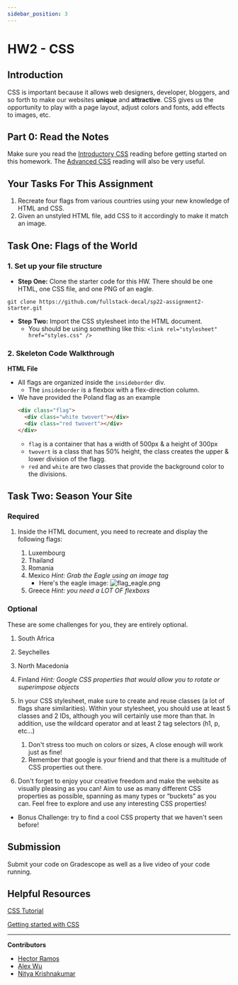 ```yaml
---
sidebar_position: 3
---
```


# HW2 - CSS

## Introduction

CSS is important because it allows web designers, developer, bloggers, and so
forth to make our websites **unique** and **attractive**. CSS gives us the
opportunity to play with a page layout, adjust colors and fonts, add effects to
images, etc.

## Part 0: Read the Notes

Make sure you read the [Introductory CSS](/docs/Lessons/Lesson3) reading before
getting started on this homework. The [Advanced CSS](/docs/Lessons/Lesson4)
reading will also be very useful.

## Your Tasks For This Assignment

1. Recreate four flags from various countries using your new knowledge of HTML
   and CSS.
2. Given an unstyled HTML file, add CSS to it accordingly to make it match an
   image.

## Task One: Flags of the World

### 1. Set up your file structure

- **Step One:** Clone the starter code for this HW. There should be one HTML,
  one CSS file, and one PNG of an eagle.

```shell
git clone https://github.com/fullstack-decal/sp22-assignment2-starter.git
```

- **Step Two:** Import the CSS stylesheet into the HTML document.
  - You should be using something like this:
    `<link rel="stylesheet" href="styles.css" />`

### 2. Skeleton Code Walkthrough

**HTML File**

- All flags are organized inside the `insideborder` div.
  - The `insideborder` is a flexbox with a flex-direction column.
- We have provided the Poland flag as an example
  ```html
  <div class="flag">
    <div class="white twovert"></div>
    <div class="red twovert"></div>
  </div>
  ```
  - `flag` is a container that has a width of 500px & a height of 300px
  - `twovert` is a class that has 50% height, the class creates the upper &
    lower division of the flagg.
  - `red` and `white` are two classes that provide the background color to the
    divisions.

## Task Two: Season Your Site

### Required

1. Inside the HTML document, you need to recreate and display the following
   flags:

   1. Luxembourg
   2. Thailand
   3. Romania
   4. Mexico _Hint: Grab the Eagle using an image tag_
      - Here's the eagle image:
        ![flag_eagle.png](../assets/Assignment2/Assignment2-1.png)
   5. Greece _Hint: you need a LOT OF flexboxs_

### Optional

These are some challenges for you, they are entirely optional.

1.  South Africa
2.  Seychelles
3.  North Macedonia
4.  Finland _Hint: Google CSS properties that would allow you to rotate or
    superimpose objects_

5.  In your CSS stylesheet, make sure to create and reuse classes (a lot of
    flags share similarities). Within your stylesheet, you should use at least 5
    classes and 2 IDs, although you will certainly use more than that. In
    addition, use the wildcard operator and at least 2 tag selectors (h1, p,
    etc…)
    1.  Don't stress too much on colors or sizes, A close enough will work just
        as fine!
    2.  Remember that google is your friend and that there is a multitude of CSS
        properties out there.
6.  Don't forget to enjoy your creative freedom and make the website as visually
    pleasing as you can! Aim to use as many different CSS properties as
    possible, spanning as many types or “buckets” as you can. Feel free to
    explore and use any interesting CSS properties!

- Bonus Challenge: try to find a cool CSS property that we haven't seen before!

## Submission

Submit your code on Gradescope as well as a live video of your code running.

## Helpful Resources

[CSS Tutorial](https://www.w3schools.com/css/)

[Getting started with CSS](https://developer.mozilla.org/en-US/docs/Learn/CSS/First_steps/Getting_started)

---

**Contributors**

- [Hector Ramos](https://www.linkedin.com/in/hector-ramos-/)
- [Alex Wu](https://www.linkedin.com/in/jialin-wu-658929185/)
- [Nitya Krishnakumar](https://www.linkedin.com/in/nitya-krish/)
